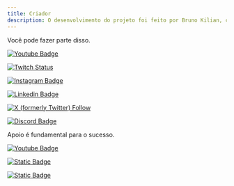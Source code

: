 ```yaml
---
title: Criador
description: O desenvolvimento do projeto foi feito por Bruno Kilian, criador de conteúdo do canal DeveloperDeck101.
---
```


 
<Callout type="warning" emoji="💡">
  Você pode fazer parte disso.
</Callout>



[![Youtube Badge](https://img.shields.io/badge/-@developerdeck101-darkred?style=flat-square&logo=youtube&logoColor=white&link=https://www.youtube.com/developerdeck101)](https://www.youtube.com/developerdeck101)

[![Twitch Status](https://img.shields.io/twitch/status/developerdeck101)](https://www.twitch.tv/developerdeck101)

[![Instagram Badge](https://img.shields.io/badge/-developerdeck101_-purple?style=flat-square&logo=instagram&logoColor=white&link=https://instagram.com/developerdeck101_/)](https://instagram.com/developerdeck101_)

[![Linkedin Badge](https://img.shields.io/badge/-Bruno_Kilian-blue?style=flat-square&logo=Linkedin&logoColor=white&link=https://www.linkedin.com/in/brunokilian)](https://www.linkedin.com/in/brunokilian)

[![X (formerly Twitter) Follow](https://img.shields.io/twitter/follow/devdeck101)
](http://twitter.com/devdeck101)

[![Discord Badge](https://img.shields.io/badge/-DeveloperDeck101-7289da?style=flat-square&logo=Discord&logoColor=white&link=http://discord.gg/GXQAVzn4Vn)](https://discord.gg/GXQAVzn4Vn)

<Callout type="info" emoji="💵">
  Apoio é fundamental para o sucesso.
</Callout>

[![Youtube Badge](https://img.shields.io/badge/-Membros_do_Canal-darkred?style=flat-square&logo=youtube&logoColor=white&link=https://www.youtube.com/channel/UCj75B_51OXb9qH15wiHs-Hw/join)](https://www.youtube.com/channel/UCj75B_51OXb9qH15wiHs-Hw/join)

[![Static Badge](https://img.shields.io/badge/LivePix-Apoie_o_Canal_e_Projeto-blue?logo=Livepix&logoColor=%23ffffff&labelColor=blue&color=%23ffffff)](https://livepix.gg/brkilian)

[![Static Badge](https://img.shields.io/badge/LivePix_QR_CODE-Apoie_o_Canal_e_Projeto-blue?logo=Livepix&logoColor=%23ffffff&labelColor=blue&color=%23ffffff)](https://widget.livepix.gg/embed/80b6ae11-d611-464b-b3f0-2db50d84d6ee)

